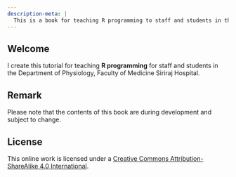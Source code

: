 ```yaml
---
description-meta: |
  This is a book for teaching R programming to staff and students in the Department of Physiology, Faculty of Medicine Siriraj Hospital.
---
```


## Welcome {.unnumbered}

I create this tutorial for teaching **R programming** for staff and students in the Department of Physiology, Faculty of Medicine Siriraj Hospital.

## Remark

::: {.callout-warning appearance="simple"}

Please note that the contents of this book are during development and subject to change.
:::


## License {.unnumbered}

This online work is licensed under a <a rel="license" href="https://creativecommons.org/licenses/by-sa/4.0/">Creative Commons Attribution-ShareAlike 4.0 International</a>.
